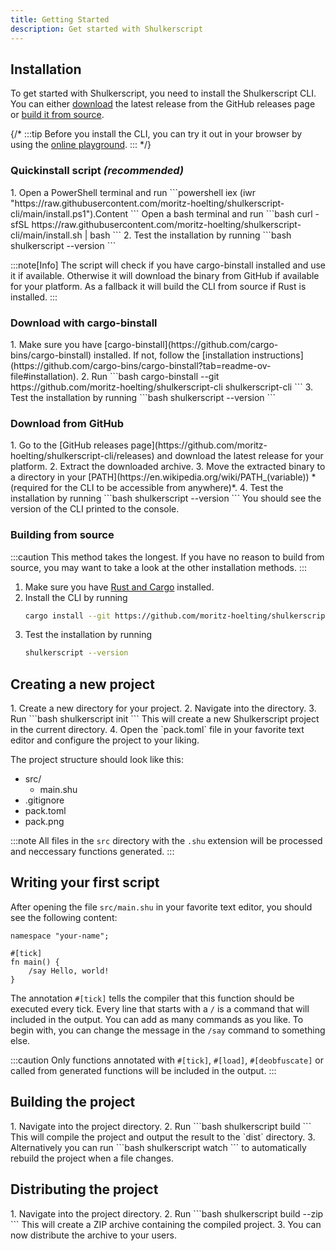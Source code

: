 ```yaml
---
title: Getting Started
description: Get started with Shulkerscript
---
```


## Installation

To get started with Shulkerscript, you need to install the Shulkerscript CLI.
You can either [download](#download-from-github) the latest release from the GitHub releases page or [build it from source](#building-from-source).

{/* :::tip
Before you install the CLI, you can try it out in your browser by using the [online playground](/playground).
::: */}

### Quickinstall script *(recommended)*
<Steps>
1. <Tabs>
        <TabItem label="Windows" icon="seti:windows">
            Open a PowerShell terminal and run
            ```powershell
            iex (iwr "https://raw.githubusercontent.com/moritz-hoelting/shulkerscript-cli/main/install.ps1").Content
            ```
        </TabItem>
        <TabItem label="Linux / macOS" icon="linux">
            Open a bash terminal and run
            ```bash
            curl -sfSL https://raw.githubusercontent.com/moritz-hoelting/shulkerscript-cli/main/install.sh | bash
            ```
        </TabItem>
    </Tabs>
2. Test the installation by running
    ```bash
    shulkerscript --version
    ```
</Steps>

:::note[Info]
The script will check if you have cargo-binstall installed and use it if available. 
Otherwise it will download the binary from GitHub if available for your platform.
As a fallback it will build the CLI from source if Rust is installed.
:::

### Download with cargo-binstall
<Steps>
1. Make sure you have [cargo-binstall](https://github.com/cargo-bins/cargo-binstall) installed. If not, follow the [installation instructions](https://github.com/cargo-bins/cargo-binstall?tab=readme-ov-file#installation).
2. Run
    ```bash
    cargo-binstall --git https://github.com/moritz-hoelting/shulkerscript-cli shulkerscript-cli
    ```
3. Test the installation by running
    ```bash
    shulkerscript --version
    ```
</Steps>

### Download from GitHub
<Steps>
1. Go to the [GitHub releases page](https://github.com/moritz-hoelting/shulkerscript-cli/releases) and download the latest release for your platform.
2. Extract the downloaded archive.
3. Move the extracted binary to a directory in your [PATH](https://en.wikipedia.org/wiki/PATH_(variable)) *(required for the CLI to be accessible from anywhere)*.
4. Test the installation by running
    ```bash
    shulkerscript --version
    ```
    You should see the version of the CLI printed to the console.
</Steps>

### Building from source
:::caution
This method takes the longest. If you have no reason to build from source, you may want to take a look at the other installation methods.
:::
<Steps>
1. Make sure you have [Rust and Cargo](https://rustup.rs) installed.
2. Install the CLI by running
    ```bash
    cargo install --git https://github.com/moritz-hoelting/shulkerscript-cli
    ```
3. Test the installation by running
    ```bash
    shulkerscript --version
    ```
</Steps>

## Creating a new project
<Steps>
1. Create a new directory for your project.
2. Navigate into the directory.
3. Run
    ```bash
    shulkerscript init
    ```
    This will create a new Shulkerscript project in the current directory.
4. Open the `pack.toml` file in your favorite text editor and configure the project to your liking.
</Steps>

The project structure should look like this:
<FileTree>
- src/
  - main.shu
- .gitignore
- pack.toml
- pack.png
</FileTree>

:::note
All files in the `src` directory with the `.shu` extension will be processed and neccessary functions generated.
:::

## Writing your first script
After opening the file `src/main.shu` in your favorite text editor, you should see the following content:
```shulkerscript title="src/main.shu"
namespace "your-name";

#[tick]
fn main() {
    /say Hello, world!
}
```
The annotation `#[tick]` tells the compiler that this function should be executed every tick.
Every line that starts with a `/` is a command that will included in the output. You can add as many commands as you like.
To begin with, you can change the message in the `/say` command to something else.

:::caution
Only functions annotated with `#[tick]`, `#[load]`, `#[deobfuscate]` or called from generated functions will be included in the output.
:::

## Building the project
<Steps>
1. Navigate into the project directory.
2. Run
    ```bash
    shulkerscript build
    ```
    This will compile the project and output the result to the `dist` directory.
3. Alternatively you can run
    ```bash
    shulkerscript watch
    ```
    to automatically rebuild the project when a file changes.
</Steps>

## Distributing the project
<Steps>
1. Navigate into the project directory.
2. Run
    ```bash
    shulkerscript build --zip
    ```
    This will create a ZIP archive containing the compiled project.
3. You can now distribute the archive to your users.
</Steps>
